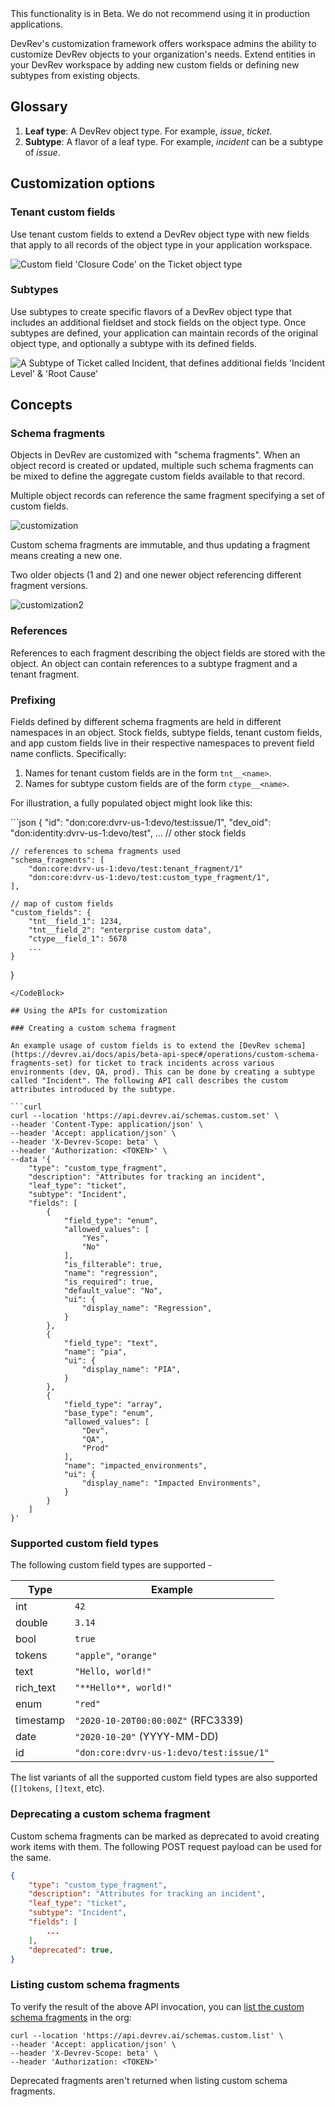 <Callout intent="info">
This functionality is in Beta. We do not recommend using it in production applications.
</Callout>

DevRev's customization framework offers workspace admins the ability to customize DevRev objects to your organization's needs.
Extend entities in your DevRev workspace by adding new custom fields or defining new subtypes from existing objects.

## Glossary

1. **Leaf type**: A DevRev object type. For example, _issue_, _ticket_.
1. **Subtype**: A flavor of a leaf type. For example, _incident_ can be a subtype of _issue_.

## Customization options

### Tenant custom fields

Use tenant custom fields to extend a DevRev object type with new fields that apply to all records of the object type in your application workspace.

![Custom field 'Closure Code' on the Ticket object type](https://docs.devrev.ai/_next/image?url=%2Fimg%2Fcustom-field.jpeg&w=1920&q=75)

### Subtypes

Use subtypes to create specific flavors of a DevRev object type that includes an additional fieldset and stock fields on the object type.
Once subtypes are defined, your application can maintain records of the original object type, and optionally a subtype with its defined fields.

![A Subtype of Ticket called Incident, that defines additional fields 'Incident Level' & 'Root Cause'](https://docs.devrev.ai/_next/image?url=%2Fimg%2Fcustom-subtype.jpeg&w=1920&q=75)

## Concepts

### Schema fragments

Objects in DevRev are customized with "schema fragments".
When an object record is created or updated, multiple such schema fragments can be mixed to define the aggregate custom fields available to that record.

Multiple object records can reference the same fragment specifying a set of custom fields.

![customization](https://github.com/community/community/assets/74637789/e7d00636-39d7-4736-9425-2ca9cf5cfc2a)

Custom schema fragments are immutable, and thus updating a fragment means creating a new one.

Two older objects (1 and 2) and one newer object referencing different fragment versions.

![customization2](https://github.com/community/community/assets/74637789/40486301-3aaa-4974-9c00-b81dbcc0762b)

### References

References to each fragment describing the object fields are stored with the object. An object can contain references to a subtype fragment and a tenant fragment.

### Prefixing

Fields defined by different schema fragments are held in different namespaces in an object. Stock fields, subtype fields, tenant custom fields, and app custom fields live in their respective namespaces to prevent field name conflicts. Specifically:

1. Names for tenant custom fields are in the form `tnt__<name>`.
2. Names for subtype custom fields are of the form `ctype__<name>`.

For illustration, a fully populated object might look like this:

<CodeBlock title="Object">
```json
{
    "id": "don:core:dvrv-us-1:devo/test:issue/1",
    "dev_oid": "don:identity:dvrv-us-1:devo/test",
    ... // other stock fields

    // references to schema fragments used
    "schema_fragments": [
        "don:core:dvrv-us-1:devo/test:tenant_fragment/1"
        "don:core:dvrv-us-1:devo/test:custom_type_fragment/1",
    ],

    // map of custom fields
    "custom_fields": {
        "tnt__field_1": 1234,
        "tnt__field_2": "enterprise custom data",
        "ctype__field_1": 5678
        ...
    }
}
```
</CodeBlock>

## Using the APIs for customization

### Creating a custom schema fragment

An example usage of custom fields is to extend the [DevRev schema](https://devrev.ai/docs/apis/beta-api-spec#/operations/custom-schema-fragments-set) for ticket to track incidents across various environments (dev, QA, prod). This can be done by creating a subtype called "Incident". The following API call describes the custom attributes introduced by the subtype.

```curl
curl --location 'https://api.devrev.ai/schemas.custom.set' \
--header 'Content-Type: application/json' \
--header 'Accept: application/json' \
--header 'X-Devrev-Scope: beta' \
--header 'Authorization: <TOKEN>' \
--data '{
    "type": "custom_type_fragment",
    "description": "Attributes for tracking an incident",
    "leaf_type": "ticket",
    "subtype": "Incident",
    "fields": [
        {
            "field_type": "enum",
            "allowed_values": [
                "Yes",
                "No"
            ],
            "is_filterable": true,
            "name": "regression",
            "is_required": true,
            "default_value": "No",
            "ui": {
                "display_name": "Regression",
            }
        },
        {
            "field_type": "text",
            "name": "pia",
            "ui": {
                "display_name": "PIA",
            }
        },
        {
            "field_type": "array",
            "base_type": "enum",
            "allowed_values": [
                "Dev",
                "QA",
                "Prod"
            ],
            "name": "impacted_environments",
            "ui": {
                "display_name": "Impacted Environments",
            }
        }
    ]
}'
```

### Supported custom field types

The following custom field types are supported -

| Type      | Example                                  |
| --------- | ---------------------------------------- |
| int       | `42`                                     |
| double    | `3.14`                                   |
| bool      | `true`                                   |
| tokens    | `"apple"`, `"orange"`                    |
| text      | `"Hello, world!"`                        |
| rich_text | `"**Hello**, world!"`                    |
| enum      | `"red"`                                  |
| timestamp | `"2020-10-20T00:00:00Z"` (RFC3339)       |
| date      | `"2020-10-20"` (YYYY-MM-DD)              |
| id        | `"don:core:dvrv-us-1:devo/test:issue/1"` |

The list variants of all the supported custom field types are also supported (`[]tokens`, `[]text`, etc).

### Deprecating a custom schema fragment

Custom schema fragments can be marked as deprecated to avoid creating work items with them. The following POST request payload can be used for the same.

```json
{
    "type": "custom_type_fragment",
    "description": "Attributes for tracking an incident",
    "leaf_type": "ticket",
    "subtype": "Incident",
    "fields": [
        ...
    ],
    "deprecated": true,
}
```

### Listing custom schema fragments

To verify the result of the above API invocation, you can [list the custom schema fragments](https://devrev.ai/docs/apis/beta-api-spec#/operations/custom-schema-fragments-list) in the org:

```curl
curl --location 'https://api.devrev.ai/schemas.custom.list' \
--header 'Accept: application/json' \
--header 'X-Devrev-Scope: beta' \
--header 'Authorization: <TOKEN>'
```

Deprecated fragments aren't returned when listing custom schema fragments.
